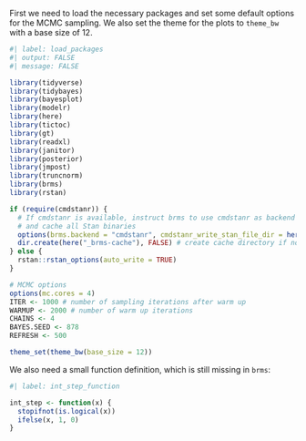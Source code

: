 First we need to load the necessary packages and set some default options for the MCMC sampling. We also set the theme for the plots to `theme_bw` with a base size of 12.

```r
#| label: load_packages
#| output: FALSE
#| message: FALSE

library(tidyverse)
library(tidybayes)
library(bayesplot)
library(modelr)
library(here)
library(tictoc)
library(gt)
library(readxl)
library(janitor)
library(posterior)
library(jmpost)
library(truncnorm)
library(brms)
library(rstan)

if (require(cmdstanr)) {
  # If cmdstanr is available, instruct brms to use cmdstanr as backend 
  # and cache all Stan binaries
  options(brms.backend = "cmdstanr", cmdstanr_write_stan_file_dir = here("_brms-cache"))
  dir.create(here("_brms-cache"), FALSE) # create cache directory if not yet available
} else {
  rstan::rstan_options(auto_write = TRUE)
}

# MCMC options
options(mc.cores = 4)
ITER <- 1000 # number of sampling iterations after warm up
WARMUP <- 2000 # number of warm up iterations
CHAINS <- 4
BAYES.SEED <- 878
REFRESH <- 500

theme_set(theme_bw(base_size = 12))
```

We also need a small function definition, which is still missing in `brms`:

```r
#| label: int_step_function

int_step <- function(x) {
  stopifnot(is.logical(x))
  ifelse(x, 1, 0)
}
```
